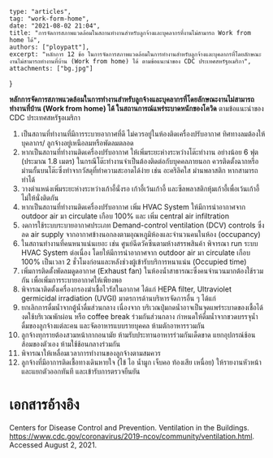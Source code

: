 	type: "articles",
	tag: "work-form-home",
	date: "2021-08-02 21:04",
    title: "การจัดการสภาพแวดล้อมในสถานทำงานสำหรับลูกจ้างและบุคลากรที่งานไม่สามารถ Work from home ได้",
    authors: ["ploypatt"],
	excerpt: "หลักการ 12 ข้อ ในการจัดการสภาพแวดล้อมในการทำงานสำหรับลูกจ้างและบุคลากรที่โดยลักษณะงานไม่สามารถทำงานที่บ้าน (Work from home) ได้ ตามข้อแนะนำของ CDC ประเทศสหรัฐอเมริกา",
	attachments: ["bg.jpg"]
}

**หลักการจัดการสภาพแวดล้อมในการทำงานสำหรับลูกจ้างและบุคลากรที่โดยลักษณะงานไม่สามารถทำงานที่บ้าน (Work from home) ได้ ในสถานการณ์แพร่ระบาดหนักของโควิด** ตามข้อแนะนำของ CDC ประเทศสหรัฐอเมริกา
1. เป็นสถานที่ทำงานที่มีการระบายอากาศที่ดี ไม่ควรอยู่ในห้องติดเครื่องปรับอากาศ ทิศทางลมต้องให้บุคลากร/ ลูกจ้างอยู่เหนือลมหรือพัดลมตลอด 
2. หากเป็นสถานที่ทำงานติดเครื่องปรับอากาศ ให้เพิ่มระยะห่างระหว่างโต๊ะทำงาน อย่างน้อย 6 ฟุต (ประมาณ 1.8 เมตร) ในกรณีโต๊ะทำงานจำเป็นต้องติดต่อกับบุคคลภายนอก ควรติดตั้งฉากหรือม่านกั้นบนโต๊ะซึ่งทำจากวัสดุที่ทำความสะอาดได้ง่าย เช่น อะคริลิคใส ม่านพลาสติก หากสามารถทำได้ 
3. วางตำแหน่งเพิ่มระยะห่างระหว่างเก้าอี้นั่งรอ เก้าอี้เว้นเก้าอี้ และซีลพลาสติกหุ้มเก้าอี้เพื่อเว้นเก้าอี้ไม่ให้นั่งติดกัน
4. หากเป็นสถานที่ทำงานติดเครื่องปรับอากาศ เพิ่ม HVAC System ให้มีการนำอากาศจาก outdoor air มา circulate เกือบ 100% และ เพิ่ม central air infiltration 
5. งดการใช้ระบบระบายอากาศประเภท Demand-control ventilation (DCV) controls ซึ่งลด air supply จากอากาศข้างนอกลงตามอุณหภูมิห้องและจำนวนคนในห้อง (occupancy) 
6. ในสถานทำงานที่คนหนาแน่นเยอะ เช่น ศูนย์ฉีดวัคซีนตามห้างสรรพสินค้า พิจารณา run ระบบ HVAC System ต่อเนื่อง โดยให้มีการนำอากาศจาก outdoor air มา circulate เกือบ 100% เป็นเวลา 2 ชั่วโมงก่อนและหลังช่วงผู้เข้ารับบริการหนาแน่น (Occupied time) 
7. เพิ่มการติดตั้งพัดลมดูดอากาศ (Exhaust fan) ในห้องน้ำสาธารณะซึ่งคนจำนวนมากต้องใช้รวมกัน เพื่อเพิ่มการระบายอากาศให้เพียงพอ 
8. พิจารณาติดตั้งเครื่องกรองฆ่าเชื้อไวรัสในอากาศ ได้แก่ HEPA filter, Ultraviolet germicidal irradiation (UVGI)
มาตรการด้านบริหารจัดการอื่น ๆ ได้แก่
9. ยกเลิกการดื่มน้ำจากตู้น้ำดื่มส่วนกลาง เนื่องจาก บริเวณปุ่มกดน้ำอาจเป็นจุดแพร่ระบาดของเชื้อได้ งดใช้บริเวณพักผ่อน หรือ coffee break ร่วมกันส่วนกลาง กำหนดให้ดื่มน้ำจากขวดบรรจุน้ำดื่มของลูกจ้างแต่ละคน และจัดอาหารแบบรายบุคคล ห้ามตักอาหารรวมกัน
10. ลูกจ้างทุกรายต้องสวมหน้ากากอนามัย ห้ามรับประทานอาหารร่วมกันเด็ดขาด แยกอุปกรณ์ช้อนส้อมของตัวเอง ห้ามใช้ช้อนกลางร่วมกัน
11. พิจารณาให้เหลื่อมเวลาการทำงานของลูกจ้างตามสมควร
12. ลูกจ้างที่มีอาการติดเชื้อทางเดินหายใจ (ไข้ ไอ น้ำมูก เจ็บคอ ท้องเสีย เหนื่อย) ให้รายงานหัวหน้า และแยกตัวออกทันที และเข้ารับการตรวจยืนยัน
# เอกสารอ้างอิง
Centers for Disease Control and Prevention. Ventilation in the Buildings. https://www.cdc.gov/coronavirus/2019-ncov/community/ventilation.html. Accessed August 2, 2021.

